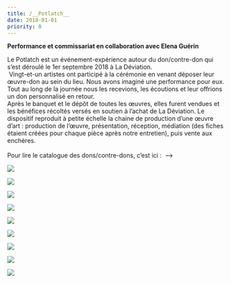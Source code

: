 ```yaml
---
title: /__Potlatch__
date: 2018-01-01
priority: 0
---
```

**Performance et commissariat en collaboration avec Elena Guérin** 

Le Potlatch est un événement-expérience autour du don/contre-don qui s’est déroulé le 1er septembre 2018 à La Déviation. \
 Vingt-et-un artistes ont participé à la cérémonie en venant déposer leur œuvre-don au sein du lieu. Nous avons imaginé une performance pour eux. Tout au long de la journée nous les recevions, les écoutions et leur offrions un don personnalisé en retour. \
Après le banquet et le dépôt de toutes les œuvres, elles furent vendues et les bénéfices récoltés versés en soutien à l’achat de La Déviation. Le dispositif reproduit à petite échelle la chaine de production d’une œuvre d’art : production de l’œuvre, présentation, réception, médiation (des fiches étaient créées pour chaque pièce après notre entretien), puis vente aux enchères. \
\
Pour lire le catalogue des dons/contre-dons, c’est ici :  —> <PdfLink label="Catalogue_Potlatch_2018.pdf" file="/files/projects/potlatch/_CATALOGUE_POTLATCH2018.pdf" />

![](src/assets/images/projects/potlatch/1__cheveux-dartistes-sertis-dans-leur-ecrin-dore.jpg)

![](src/assets/images/projects/potlatch/2__potlatch.jpg)

![](src/assets/images/projects/potlatch/3__potlatch.jpg)

![](src/assets/images/projects/potlatch/4__20180901_171737.jpg)

![](src/assets/images/projects/potlatch/5__potlatch.jpg)

![](src/assets/images/projects/potlatch/6__20180901_161448.jpg)

![](src/assets/images/projects/potlatch/7__20180901_191057.jpg)

![](src/assets/images/projects/potlatch/8__20180901_140802.jpg)

![](src/assets/images/projects/potlatch/9__20180906_102440.jpg)
